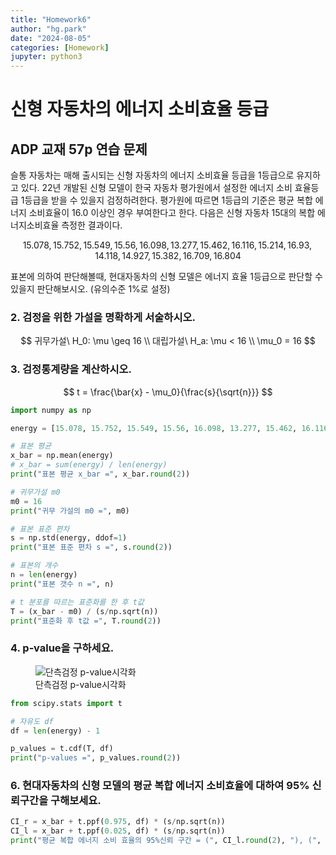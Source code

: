 ```yaml
---
title: "Homework6"
author: "hg.park"
date: "2024-08-05"
categories: [Homework]
jupyter: python3
---
```

 
# 신형 자동차의 에너지 소비효율 등급

## ADP 교재 57p 연습 문제

슬통 자동차는 매해 출시되는 신형 자동차의 에너지 소비효율 등급을 1등급으로 유지하고 있다. 
22년 개발된 신형 모델이 한국 자동차 평가원에서 설정한 에너지 소비 효율등급 1등급을 받을 수 있을지 검정하려한다. 
평가원에 따르면 1등급의 기준은 평균 복합 에너지 소비효율이 16.0 이상인 경우 부여한다고 한다. 다음은 신형 자동차 15대의 복합 에너지소비효율 측정한 결과이다.

$$
15.078, 15.752, 15.549, 15.56, 16.098, 13.277, 15.462, 16.116, 15.214, 16.93, 14.118, 14.927,15.382, 16.709, 16.804
$$

표본에 의하여 판단해볼때, 현대자동차의 신형 모델은 에너지 효율 1등급으로 판단할 수 있을지 판단해보시오. (유의수준 1%로 설정)

### 2. 검정을 위한 가설을 명확하게 서술하시오.

$$
귀무가설\
H_0: \mu \geq 16 \\
대립가설\
H_a: \mu < 16 \\
\mu_0 = 16
$$

### 3. 검정통계량을 계산하시오.

$$
t = \frac{\bar{x} - \mu_0}{\frac{s}{\sqrt{n}}}
$$

```python
import numpy as np

energy = [15.078, 15.752, 15.549, 15.56, 16.098, 13.277, 15.462, 16.116, 15.214, 16.93, 14.118, 14.927,15.382, 16.709, 16.804]

# 표본 평균
x_bar = np.mean(energy)
# x_bar = sum(energy) / len(energy)
print("표본 평균 x_bar =", x_bar.round(2))

# 귀무가설 m0
m0 = 16
print("귀무 가설의 m0 =", m0)

# 표본 표준 편차
s = np.std(energy, ddof=1)
print("표본 표준 편차 s =", s.round(2))

# 표본의 개수
n = len(energy)
print("표본 갯수 n =", n)

# t 분포를 따르는 표준화를 한 후 t값
T = (x_bar - m0) / (s/np.sqrt(n))
print("표준화 후 t값 =", T.round(2))
```

### 4. p‑value을 구하세요.

![단측검정 p-value시각화](p-value.jpg)

```python
from scipy.stats import t

# 자유도 df
df = len(energy) - 1

p_values = t.cdf(T, df)
print("p-values =", p_values.round(2))
```

### 6. 현대자동차의 신형 모델의 평균 복합 에너지 소비효율에 대하여 95% 신뢰구간을 구해보세요.

```python
CI_r = x_bar + t.ppf(0.975, df) * (s/np.sqrt(n))
CI_l = x_bar + t.ppf(0.025, df) * (s/np.sqrt(n))
print("평균 복합 에너지 소비 효율의 95%신뢰 구간 = (", CI_l.round(2), "), (", CI_r.round(2) ,")")
```
